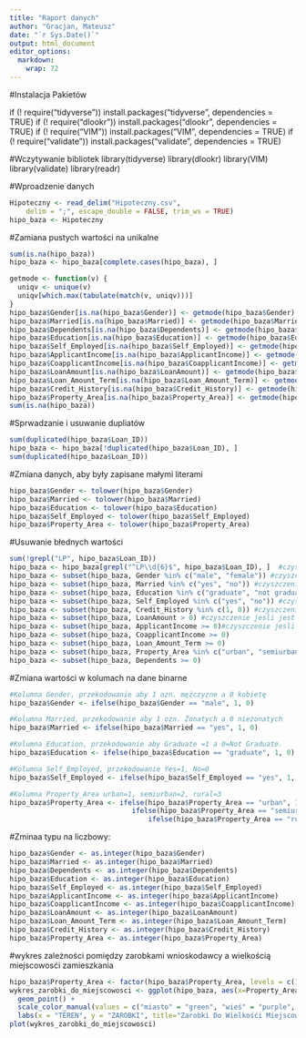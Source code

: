 ```yaml
---
title: "Raport danych"
author: "Gracjan, Mateusz"
date: "`r Sys.Date()`"
output: html_document
editor_options: 
  markdown: 
    wrap: 72
---
```


#Instalacja Pakietów

if (! require("tidyverse")) install.packages("tidyverse", dependencies = TRUE)
if (! require("dlookr")) install.packages("dlookr", dependencies = TRUE)
if (! require("VIM")) install.packages("VIM", dependencies = TRUE)
if (! require("validate")) install.packages("validate", dependencies = TRUE)

#Wczytywanie bibliotek
library(tidyverse)
library(dlookr)
library(VIM)
library(validate)
library(readr)


#Wproadzenie danych
```r
Hipoteczny <- read_delim("Hipoteczny.csv", 
    delim = ";", escape_double = FALSE, trim_ws = TRUE)
hipo_baza <- Hipoteczny
```

#Zamiana pustych wartości na unikalne
```r
sum(is.na(hipo_baza))
hipo_baza <- hipo_baza[complete.cases(hipo_baza), ]

getmode <- function(v) {
  uniqv <- unique(v)
  uniqv[which.max(tabulate(match(v, uniqv)))]
}
hipo_baza$Gender[is.na(hipo_baza$Gender)] <- getmode(hipo_baza$Gender)
hipo_baza$Married[is.na(hipo_baza$Married)] <- getmode(hipo_baza$Married)
hipo_baza$Dependents[is.na(hipo_baza$Dependents)] <- getmode(hipo_baza$Dependents)
hipo_baza$Education[is.na(hipo_baza$Education)] <- getmode(hipo_baza$Education)
hipo_baza$Self_Employed[is.na(hipo_baza$Self_Employed)] <- getmode(hipo_baza$Self_Employed)
hipo_baza$ApplicantIncome[is.na(hipo_baza$ApplicantIncome)] <- getmode(hipo_baza$ApplicantIncome)
hipo_baza$CoapplicantIncome[is.na(hipo_baza$CoapplicantIncome)] <- getmode(hipo_baza$CoapplicantIncome)
hipo_baza$LoanAmount[is.na(hipo_baza$LoanAmount)] <- getmode(hipo_baza$LoanAmount)
hipo_baza$Loan_Amount_Term[is.na(hipo_baza$Loan_Amount_Term)] <- getmode(hipo_baza$Loan_Amount_Term)
hipo_baza$Credit_History[is.na(hipo_baza$Credit_History)] <- getmode(hipo_baza$Credit_History)
hipo_baza$Property_Area[is.na(hipo_baza$Property_Area)] <- getmode(hipo_baza$Property_Area)
sum(is.na(hipo_baza))

```

#Sprwadzanie i usuwanie dupliatów
```r
sum(duplicated(hipo_baza$Loan_ID))
hipo_baza <- hipo_baza[!duplicated(hipo_baza$Loan_ID), ]
sum(duplicated(hipo_baza$Loan_ID))
```

#Zmiana danych, aby były zapisane małymi literami
```r
hipo_baza$Gender <- tolower(hipo_baza$Gender)
hipo_baza$Married <- tolower(hipo_baza$Married)
hipo_baza$Education <- tolower(hipo_baza$Education)
hipo_baza$Self_Employed <- tolower(hipo_baza$Self_Employed)
hipo_baza$Property_Area <- tolower(hipo_baza$Property_Area)
```


#Usuwanie błednych wartości 
```r
sum(!grepl("LP", hipo_baza$Loan_ID))
hipo_baza <- hipo_baza[grepl("^LP\\d{6}$", hipo_baza$Loan_ID), ]  #czyszczenie jeśli nie mają LP i 6 cyfr
hipo_baza <- subset(hipo_baza, Gender %in% c("male", "female")) #czyszczenie jesli nie ma male lub female
hipo_baza <- subset(hipo_baza, Married %in% c("yes", "no")) #czyszczenie jesli nie ma Yes lub No
hipo_baza <- subset(hipo_baza, Education %in% c("graduate", "not graduate")) #czyszczenie jesli graduate lubNot
hipo_baza <- subset(hipo_baza, Self_Employed %in% c("yes", "no")) #czyszczenie jesli nie ma Yes lub No
hipo_baza <- subset(hipo_baza, Credit_History %in% c(1, 0)) #czyszczenie jesli nie ma 1 lub 0
hipo_baza <- subset(hipo_baza, LoanAmount > 0) #czyszczenie jesli jest mniejsze badz równe 0
hipo_baza <- subset(hipo_baza, ApplicantIncome >= 0)#czyszczenie jesli jest mniejsze od 0
hipo_baza <- subset(hipo_baza, CoapplicantIncome >= 0)
hipo_baza <- subset(hipo_baza, Loan_Amount_Term >= 0)
hipo_baza <- subset(hipo_baza, Property_Area %in% c("urban", "semiurban", "rural"))
hipo_baza <- subset(hipo_baza, Dependents >= 0)
```

#Zmiana wartości w kolumach na dane binarne
```r
#Kolumna Gender, przekodowanie aby 1 ozn. mężczyzne a 0 kobietę
hipo_baza$Gender <- ifelse(hipo_baza$Gender == "male", 1, 0)

#Kolumna Married, przekodowanie aby 1 ozn. Żonatych a 0 nieżonatych
hipo_baza$Married <- ifelse(hipo_baza$Married == "yes", 1, 0)

#Kolumna Education, przekodowanie aby Graduate =1 a 0=Not Graduate.
hipo_baza$Education <- ifelse(hipo_baza$Education == "graduate", 1, 0)

#Kolumna Self_Employed, przekodowanie Yes=1, No=0
hipo_baza$Self_Employed <- ifelse(hipo_baza$Self_Employed == "yes", 1, 0)

#Kolumna Property_Area urban=1, semiurban=2, rural=3
hipo_baza$Property_Area <- ifelse(hipo_baza$Property_Area == "urban", 1,
                              ifelse(hipo_baza$Property_Area == "semiurban", 2,
                                  ifelse(hipo_baza$Property_Area == "rural", 3, NA)))
```



#Zminaa typu na liczbowy:
```r
hipo_baza$Gender <- as.integer(hipo_baza$Gender)
hipo_baza$Married <- as.integer(hipo_baza$Married)
hipo_baza$Dependents <- as.integer(hipo_baza$Dependents)
hipo_baza$Education <- as.integer(hipo_baza$Education)
hipo_baza$Self_Employed <- as.integer(hipo_baza$Self_Employed)
hipo_baza$ApplicantIncome <- as.integer(hipo_baza$ApplicantIncome)
hipo_baza$CoapplicantIncome <- as.integer(hipo_baza$CoapplicantIncome)
hipo_baza$LoanAmount <- as.integer(hipo_baza$LoanAmount)
hipo_baza$Loan_Amount_Term <- as.integer(hipo_baza$Loan_Amount_Term)
hipo_baza$Credit_History <- as.integer(hipo_baza$Credit_History)
hipo_baza$Property_Area <- as.integer(hipo_baza$Property_Area)
```

#wykres zależności pomiędzy zarobkami wnioskodawcy a wielkością miejscowosći zamieszkania
```r
hipo_baza$Property_Area <- factor(hipo_baza$Property_Area, levels = c(1, 2, 3), labels = c("miasto", "wieś", "turbowies"))
wykres_zarobki_do_miejscowosci <- ggplot(hipo_baza, aes(x=Property_Area, y=ApplicantIncome, fill = Property_Area, color = Property_Area)) +
  geom_point() +  
  scale_color_manual(values = c("miasto" = "green", "wieś" = "purple", "turbowies"="red"))
  labs(x = "TEREN", y = "ZAROBKI", title="Zarobki Do Wielkośći Miejscowości") +
plot(wykres_zarobki_do_miejscowosci)
  

```



